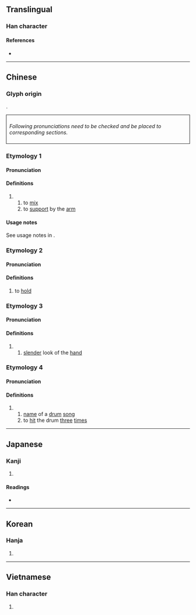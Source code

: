 {{character info/new}}
{{also|掺}}
==Translingual==

===Han character===
{{Han char|rn=64|rad=手|as=11|sn=14|four=53022|canj=QIIH|ids=⿰扌參}}

====References====
* {{Han ref|kx=0452.100|dkj=12649|dj=0802.140|hdz=31951.010|uh=647B|ud=25723|bh=BA55|bd=47701}}

----

==Chinese==
{{zh-forms|s=掺}}
===Glyph origin===
{{Han etym}}
{{Han compound|手|參|c1=s|c2=p|ls=psc}}.
<div style="border-style:solid;border-width:1px;border-color=#000000;padding:8px;">
''Following pronunciations need to be checked and be placed to corresponding sections.''
{{zh-pron
|h=pfs=chhâm
|mn=chham/tw,zz:chhàm
}}</div>
{{attention|zh|Please check these pronunciations}}

===Etymology 1===
====Pronunciation====
{{zh-pron
|m=chān
|c=caam1
}}
====Definitions====
{{zh-hanzi}}

# {{zh-alt-form|攙|tr=-}}
## to [[mix]]
## to [[support]] by the [[arm]]

====Usage notes====
See usage notes in {{l|zh|攙}}.

===Etymology 2===
====Pronunciation====
{{zh-pron
|m=shǎn
|c=saam2
|mc=2
|oc=2
}}
====Definitions====
{{zh-hanzi}}

# to [[hold]]

===Etymology 3===
====Pronunciation====
{{zh-pron
|m=shān
|c=saam1
|mc=1
|oc=1
}}
====Definitions====
{{zh-hanzi}}

# {{zh-alt-form|攕|tr=-}}
## [[slender]] look of the [[hand]]

===Etymology 4===
====Pronunciation====
{{zh-pron
|m=càn
|c=cam3
}}
====Definitions====
{{zh-hanzi}}

# {{zh-alt-form|參|tr=-}}
## [[name]] of a [[drum]] [[song]]
## to [[hit]] the drum [[three]] [[time]]s

----

==Japanese==

===Kanji===
{{ja-kanji|grade=|rs=手11}}

# {{defn|lang=ja|sort=手11}}

====Readings====
* {{ja-readings|on=[[さん]] (san), [[せん]] (sen), [[しん]] (shin)|kun=[[とる]] (toru)}}

----

==Korean==

===Hanja===
{{ko-hanja|hangeul=섬|eumhun=|rv=seom|mr=sŏm|y=sem}}

# {{defn|lang=ko|sort=手11}}

----

==Vietnamese==

===Han character===
{{vi-hantu|[[thảm]], [[sảm]]|rs=手11}}

# {{defn|lang=vi|sort=手11}}